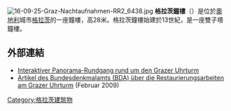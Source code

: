 [[File:16-09-25-Graz-Nachtaufnahmen-RR2_6438.jpg|thumb]]
'''格拉茨鐘樓'''（{{lang-de|Grazer Uhrturm}}）是位於[[奧地利|奧地利]]城市[[格拉茨|格拉茨]]的一座鐘樓，高28米。格拉茨鐘樓始建於13世紀，是一座雙子塔鐘樓。

==外部連結==
{{commonscat|Uhrturm,_Graz|Grazer Uhrturm}}
* [https://web.archive.org/web/20090404073913/http://www.vrgraz.at/panorama/ Interaktiver Panorama-Rundgang rund um den Grazer Uhrturm]
* [https://web.archive.org/web/20151223064857/http://www.bda.at/text/136/908/13705/ Artikel des Bundesdenkmalamts (BDA) über die Restaurierungsarbeiten am Grazer Uhrturm] (Februar 2009)

[[Category:格拉茨建筑物|Category:格拉茨建筑物]]